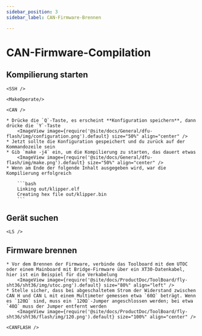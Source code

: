 ```yaml
---
sidebar_position: 3
sidebar_label: CAN-Firmware-Brennen

---
```




# CAN-Firmware-Compilation

## Kompilierung starten

    <SSH />

    <MakeOperate/>

    <CAN />

    * Drücke die `Q`-Taste, es erscheint **Konfiguration speichern**, dann drücke die `Y`-Taste
        <ImageView image={require('@site/docs/General/dfu-flash/img/configuration.png').default} size="50%" align="center" />
    * Jetzt sollte die Konfiguration gespeichert und du zurück auf der Kommandozeile sein
    * Gib `make -j4` ein, um die Kompilierung zu starten, das dauert etwas
        <ImageView image={require('@site/docs/General/dfu-flash/img/make.png').default} size="50%" align="center" />
    * Wenn am Ende der folgende Inhalt ausgegeben wird, war die Kompilierung erfolgreich

        ```bash
        Linking out/klipper.elf
        Creating hex file out/klipper.bin
        ```

## Gerät suchen

    <LS />


## Firmware brennen

    * Vor dem Brennen der Firmware, verbinde das Toolboard mit dem UTOC oder einem Mainboard mit Bridge-Firmware über ein XT30-Datenkabel, hier ist ein Beispiel für die Verkabelung
        <ImageView image={require('@site/docs/ProductDoc/ToolBoard/fly-sht36/sht36/img/utoc.png').default} size="80%" align="left" />
    * Stelle sicher, dass bei abgeschaltetem Strom der Widerstand zwischen CAN H und CAN L mit einem Multimeter gemessen etwa `60Ω` beträgt. Wenn es `120Ω` sind, muss ein `120Ω`-Jumper angeschlossen werden; bei etwa `40Ω` muss der Jumper entfernt werden
        <ImageView image={require('@site/docs/ProductDoc/ToolBoard/fly-sht36/sht36/flash/img/120.png').default} size="100%" align="center" />

    <CANFLASH />


